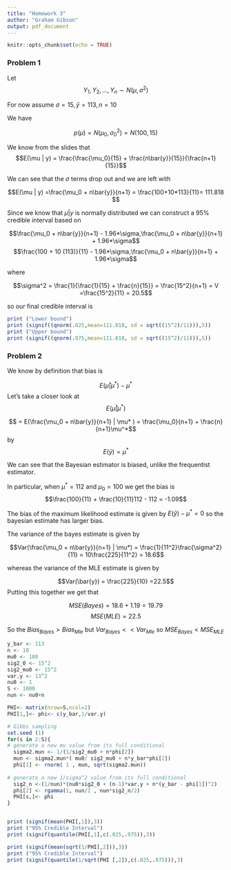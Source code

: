 ```yaml
---
title: "Homework 3"
author: "Graham Gibson"
output: pdf_document
---
```


```r
knitr::opts_chunk$set(echo = TRUE)
```

### Problem 1
Let $$Y_1,Y_2,...,Y_n \sim N(\mu, \sigma^2)$$

For now assume $\sigma = 15, \bar{y} = 113, n=10$

We have 

$$p(\mu) = N(\mu_0, \sigma_0^2) = N(100,15)$$

We know from the slides that
$$E(\mu | y) = \frac{\frac{\mu_0}{15} + \frac{n\bar{y}}{15}}{\frac{n+1}{15}}$$

We can see that the $\sigma$ terms drop out and we are left with

$$E(\mu | y) =\frac{\mu_0 + n\bar{y}}{n+1} = \frac{100+10*113}{11}= 111.818 $$

Since we know that $\mu | y$ is normally distributed we can construct a $95\%$ credible interval based on 

$$\frac{\mu_0 + n\bar{y}}{n+1} - 1.96*\sigma,\frac{\mu_0 + n\bar{y}}{n+1} + 1.96*\sigma$$
$$\frac{100 + 10 (113)}{11} - 1.96*\sigma,\frac{\mu_0 + n\bar{y}}{n+1} + 1.96*\sigma$$

where

$$\sigma^2 = \frac{1}{\frac{1}{15} +  \frac{n}{15}} = \frac{15^2}{n+1} = V =\frac{15^2}{11} = 20.5$$

so our final credible interval is 

```r

print ("Lower bound")
print (signif((qnorm(.025,mean=111.818, sd = sqrt((15^2)/11))),5))
print ("Upper bound")
print (signif((qnorm(.975,mean=111.818, sd = sqrt((15^2)/11))),5))

```


### Problem 2 

We know by definition that bias is 

$$E(\hat{\mu} | \mu^*) - \mu^*$$
Let's take a closer look at $$E(\hat{\mu} | \mu^*)$$

$$ = E(\frac{\mu_0 + n\bar{y}}{n+1} | \mu* ) = \frac{\mu_0}{n+1} + \frac{n}{n+1}\mu^*$$
by $$E(\bar{y}) = \mu^*$$

We can see that the Bayesian estimator is biased, unlike the frequentist estimator. 

In particular, when $\mu^{*} = 112$ and $\mu_0 =100$ we get the bias is 
$$\frac{100}{11} + \frac{10}{11}112 - 112 = -1.09$$

The bias of the maximum likelihood estimate is given by $E(\bar{y}) - \mu^* = 0$ so the bayesian estimate has larger bias.


The variance of the bayes estimate is given by 

$$Var(\frac{\mu_0 + n\bar{y}}{n+1} | \mu*) = \frac{1}{11^2}\frac{\sigma^2}{11} = 10\frac{225}{11^2} = 18.6$$



whereas the variance of the MLE estimate is given by 

$$Var(\bar{y}) = \frac{225}{10} =22.5$$
Putting this together we get that 

$$MSE(Bayes) = 18.6 + 1.19 = 19.79$$ 
$$MSE(MLE) = 22.5$$ 

So the $Bias_{Bayes} > Bias_{Mle}$ but $Var_{Bayes} << Var_{Mle}$ so $MSE_{Bayes} < MSE_{MLE}$


```r
y_bar <- 113
n <- 10
mu0 <- 100
sig2_0 <- 15^2
sig2_mu0 <- 15^2
var.y <- 13^2
nu0 <- 1
S <- 1000
nun <- nu0+n

PHI<- matrix(nrow=S,ncol=2)
PHI[1,]<- phi<- c(y_bar,1/var.y)

# Gibbs sampling
set.seed (1)
for(s in 2:S){
# generate a new mu value from its full conditional
  sigma2.mun <- 1/(1/sig2_mu0 + n*phi[2])
  mun <- sigma2.mun*( mu0/ sig2_mu0 + n*y_bar*phi[2])
  phi[1] <- rnorm( 1 , mun, sqrt(sigma2.mun))
  
# generate a new 1/sigma^2 value from its full conditional
  sig2_n <-(1/nun)*(nu0*sig2_0 + (n-1)*var.y + n*(y_bar - phi[1])^2)
  phi[2] <- rgamma(1, nun/2 , nun*sig2_n/2)
  PHI[s,]<- phi
}


print (signif(mean(PHI[,1]),3))
print ("95% Credible Interval")
print (signif(quantile(PHI[,1],c(.025,.975)),3))

print (signif(mean(sqrt(1/PHI[,2])),3))
print ("95% Credible Interval")
print (signif(quantile(1/sqrt(PHI [,2]),c(.025,.975))),3)
```